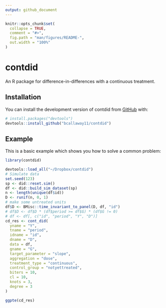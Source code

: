 ```yaml
---
output: github_document
---
```


<!-- README.md is generated from README.Rmd. Please edit that file -->

```r
knitr::opts_chunk$set(
  collapse = TRUE,
  comment = "#>",
  fig.path = "man/figures/README-",
  out.width = "100%"
)
```

# contdid

<!-- badges: start -->
<!-- badges: end -->

An R package for difference-in-differences with a continuous treatment.

## Installation

You can install the development version of contdid from [GitHub](https://github.com/) with:

```r
# install.packages("devtools")
devtools::install_github("bcallaway11/contdid")
```

## Example

This is a basic example which shows you how to solve a common problem:

```r
library(contdid)

devtools::load_all("~/Dropbox/contdid")
# Simulate data
set.seed(123)
sp <- did::reset.sim()
df <- did::build_sim_dataset(sp)
n <- length(unique(df$id))
D <- runif(n, 0, 1)
# make some untreated units
df$D <- BMisc::time_invariant_to_panel(D, df, "id")
# df$D <- df$D * (df$period >= df$G) * (df$G != 0)
# df <- df[, c("id", "period", "Y", "D")]
cd_res <- cont_did(
  yname = "Y",
  tname = "period",
  idname = "id",
  dname = "D",
  data = df,
  gname = "G",
  target_parameter = "slope",
  aggregation = "dose",
  treatment_type = "continuous",
  control_group = "notyettreated",
  biters = 10,
  cl = 10,
  knots = 3,
  degree = 3
)

ggpte(cd_res)
```
